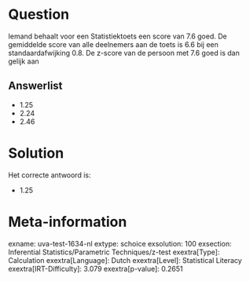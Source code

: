 Question
========

Iemand behaalt voor een Statistiektoets een score van 7.6 goed. De
gemiddelde score van alle deelnemers aan de toets is 6.6 bij een
standaardafwijking 0.8. De z-score van de persoon met 7.6 goed is dan
gelijk aan

Answerlist
----------

* 1.25
* 2.24
* 2.46

Solution
========

Het correcte antwoord is: 

* 1.25

Meta-information
================
exname: uva-test-1634-nl
extype: schoice
exsolution: 100
exsection: Inferential Statistics/Parametric Techniques/z-test
exextra[Type]: Calculation
exextra[Language]: Dutch
exextra[Level]: Statistical Literacy
exextra[IRT-Difficulty]: 3.079
exextra[p-value]: 0.2651
